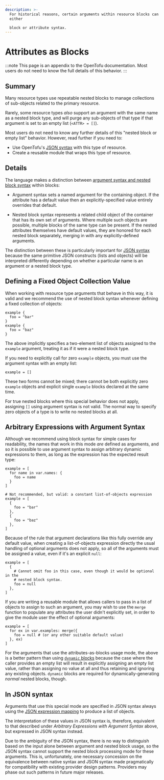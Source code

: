 ```yaml
---
description: >-
  For historical reasons, certain arguments within resource blocks can use
  either

  block or attribute syntax.
---
```


# Attributes as Blocks

:::note
This page is an appendix to the OpenTofu documentation. Most users do not need to know the full details of this behavior.
:::

## Summary

Many resource types use repeatable nested blocks to manage collections of
sub-objects related to the primary resource.

Rarely, some resource types _also_ support an argument with the same name as a
nested block type, and will purge any sub-objects of that type if that argument
is set to an empty list (`<ATTR> = []`).

Most users do not need to know any further details of this "nested block or
empty list" behavior. However, read further if you need to:

- Use OpenTofu's [JSON syntax](/docs/language/syntax/json) with this
  type of resource.
- Create a reusable module that wraps this type of resource.

## Details

The language makes a distinction between
[argument syntax and nested block syntax](/docs/language/syntax/configuration#arguments-and-blocks)
within blocks:

- Argument syntax sets a named argument for the containing object. If the
  attribute has a default value then an explicitly-specified value entirely
  overrides that default.

- Nested block syntax represents a related child object of the container that
  has its own set of arguments. Where multiple such objects are possible, multiple
  blocks of the same type can be present. If the nested attributes themselves
  have default values, they are honored for each nested block separately,
  merging in with any explicitly-defined arguments.

The distinction between these is particularly important for
[JSON syntax](/docs/language/syntax/json)
because the same primitive JSON constructs (lists and objects) will be
interpreted differently depending on whether a particular name is an argument
or a nested block type.

## Defining a Fixed Object Collection Value

When working with resource type arguments that behave in this way, it is valid
and we recommend the use of nested block syntax whenever defining a fixed
collection of objects:

```hcl
example {
  foo = "bar"
}
example {
  foo = "baz"
}
```

The above implicitly specifies a two-element list of objects assigned to the
`example` argument, treating it as if it were a nested block type.

If you need to explicitly call for zero `example` objects, you must use the
argument syntax with an empty list:

```hcl
example = []
```

These two forms cannot be mixed; there cannot be both explicitly zero `example`
objects and explicit single `example` blocks declared at the same time.

For true nested blocks where this special behavior does not apply, assigning
`[]` using argument syntax is not valid. The normal way to specify zero objects
of a type is to write no nested blocks at all.

## Arbitrary Expressions with Argument Syntax

Although we recommend using block syntax for simple cases for readability, the
names that work in this mode _are_ defined as arguments, and so it is possible
to use argument syntax to assign arbitrary dynamic expressions to them, as
long as the expression has the expected result type:

```hcl
example = [
  for name in var.names: {
    foo = name
  }
]
```

```hcl
# Not recommended, but valid: a constant list-of-objects expression
example = [
  {
    foo = "bar"
  },
  {
    foo = "baz"
  },
]
```

Because of the rule that argument declarations like this fully override any
default value, when creating a list-of-objects expression directly the usual
handling of optional arguments does not apply, so all of the arguments must be
assigned a value, even if it's an explicit `null`:

```hcl
example = [
  {
    # Cannot omit foo in this case, even though it would be optional in the
    # nested block syntax.
    foo = null
  },
]
```

If you are writing a reusable module that allows callers to pass in a list of
objects to assign to such an argument, you may wish to use the `merge` function
to populate any attributes the user didn't explicitly set, in order to give
the module user the effect of optional arguments:

```hcl
example = [
  for ex in var.examples: merge({
    foo = null # (or any other suitable default value)
  }, ex)
]
```

For the arguments that use the attributes-as-blocks usage mode, the above is
a better pattern than using
[`dynamic` blocks](/docs/language/expressions/dynamic-blocks)
because the case where the
caller provides an empty list will result in explicitly assigning an empty
list value, rather than assigning no value at all and thus retaining and
ignoring any existing objects. `dynamic` blocks are required for
dynamically-generating _normal_ nested blocks, though.

## In JSON syntax

Arguments that use this special mode are specified in JSON syntax always using
the [JSON expression mapping](/docs/language/syntax/json#expression-mapping)
to produce a list of objects.

The interpretation of these values in JSON syntax is, therefore, equivalent
to that described under _Arbitrary Expressions with Argument Syntax_ above,
but expressed in JSON syntax instead.

Due to the ambiguity of the JSON syntax, there is no way to distinguish based
on the input alone between argument and nested block usage, so the JSON syntax
cannot support the nested block processing mode for these arguments. This is,
unfortunately, one necessary concession on the equivalence between native syntax
and JSON syntax made pragmatically for compatibility with existing provider
design patterns. Providers may phase out such patterns in future major releases.
